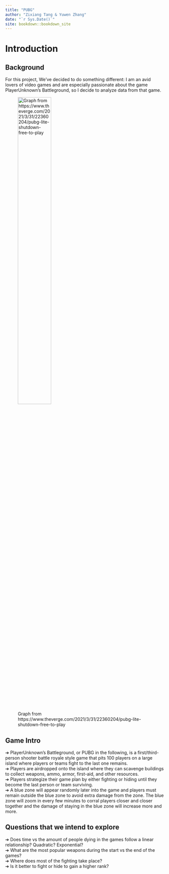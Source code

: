 ```yaml
--- 
title: "PUBG"
author: "Zixiang Tang & Yuwen Zhang"
date: "`r Sys.Date()`"
site: bookdown::bookdown_site
---
```


# Introduction

## Background
For this project, We've decided to do something different: I am an avid lovers of video games and are especially passionate about the game PlayerUnknown’s Battleground, so I decide to analyze data from that game.

![Graph from https://www.theverge.com/2021/3/31/22360204/pubg-lite-shutdown-free-to-play](pubg_pic1.png){#id .class width=50% height=50%}

## Game Intro
➔ PlayerUnknown’s Battleground, or PUBG in the following, is a first/third-person shooter battle royale style game that pits 100 players on a large island where players or teams fight to the last one remains.<br>
➔ Players are airdropped onto the island where they can scavenge buildings to collect weapons, ammo, armor, first-aid, and other resources.<br>
➔ Players strategize their game plan by either fighting or hiding until they become the last person or team surviving.<br>
➔ A blue zone will appear randomly later into the game and players must remain outside the blue zone to avoid extra damage from the zone. The blue zone will zoom in every few minutes to corral players closer and closer together and the damage of staying in the blue zone will increase more and more.


## Questions that we intend to explore
➔ Does time vs the amount of people dying in the games follow a linear relationship? Quadratic? Exponential?<br>
➔ What are the most popular weapons during the start vs the end of the games?<br>
➔ Where does most of the fighting take place?<br>
➔ Is it better to fight or hide to gain a higher rank?
